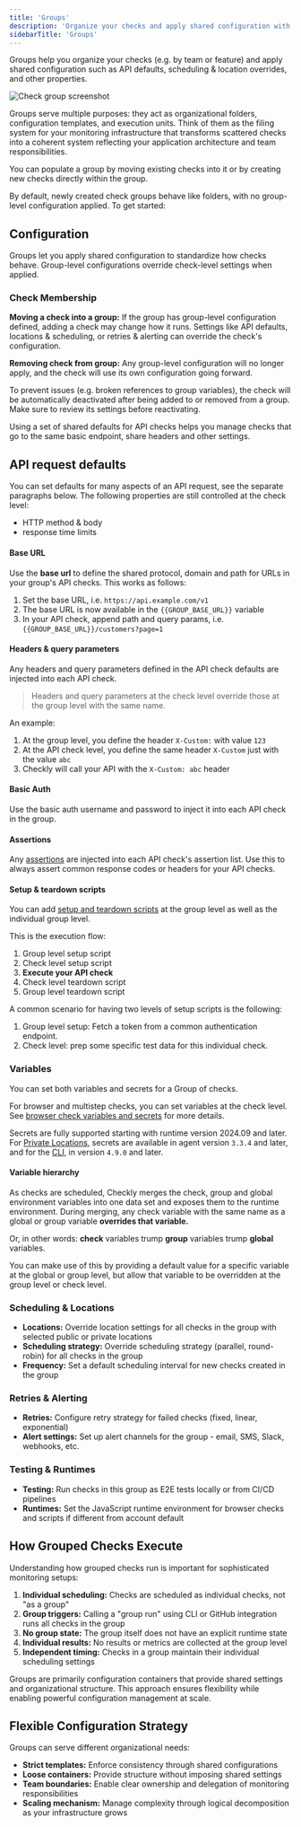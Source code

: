 ```yaml
---
title: 'Groups'
description: 'Organize your checks and apply shared configuration with Groups'
sidebarTitle: 'Groups'
---
```


Groups help you organize your checks (e.g. by team or feature) and apply shared configuration such as API defaults, scheduling & location overrides, and other properties.

![Check group screenshot](/images/docs/images/groups/group-in-dashboard.png)

Groups serve multiple purposes: they act as organizational folders, configuration templates, and execution units. Think of them as the filing system for your monitoring infrastructure that transforms scattered checks into a coherent system reflecting your application architecture and team responsibilities.

You can populate a group by moving existing checks into it or by creating new checks directly within the group.

<Note>By default, newly created check groups behave like folders, with no group-level configuration applied. To get started:</Note>

## Configuration

Groups let you apply shared configuration to standardize how checks behave. Group-level configurations override check-level settings when applied.

### Check Membership
**Moving a check into a group:** If the group has group-level configuration defined, adding a check may change how it runs. Settings like API defaults, locations & scheduling, or retries & alerting can override the check's configuration.

**Removing check from group:** Any group-level configuration will no longer apply, and the check will use its own configuration going forward.

<Warning>
To prevent issues (e.g. broken references to group variables), the check will be automatically deactivated after being added to or removed from a group. Make sure to review its settings before reactivating.
</Warning>


Using a set of shared defaults for API checks helps you manage checks that go to the same basic 
endpoint, share headers and other settings. 

## API request defaults

You can set defaults for many aspects of an API request, see the separate paragraphs below. The following properties are
still controlled at the check level:

- HTTP method & body
- response time limits 

#### Base URL

Use the **base url** to define the shared protocol, domain and path for URLs in your group's API checks. This works
as follows:

1. Set the base URL, i.e. `https://api.example.com/v1`
2. The base URL is now available in the `{{GROUP_BASE_URL}}` variable
3. In your API check, append path and query params, i.e. `{{GROUP_BASE_URL}}/customers?page=1` 

#### Headers & query parameters

Any headers and query parameters defined in the API check defaults are injected into each API check.

> Headers and query parameters at the check level override those at the group level with the same name.

An example:

1. At the group level, you define the header `X-Custom:` with value `123`
2. At the API check level, you define the same header `X-Custom` just with the value `abc`
3. Checkly will call your API with the `X-Custom: abc` header 

#### Basic Auth

Use the basic auth username and password to inject it into each API check in the group.

#### Assertions

Any [assertions](/api-checks/assertions/) are injected into each API check's assertion list. Use this to always 
assert common response codes or headers for your API checks.

#### Setup & teardown scripts

You can add [setup and teardown scripts](/api-checks/setup-teardown-scripts/) at the group level as well as the 
individual group level. 

This is the execution flow:

1. Group level setup script
2. Check level setup script
3. **Execute your API check**
4. Check level teardown script
5. Group level teardown script

A common scenario for having two levels of setup scripts is the following:

1. Group level setup: Fetch a token from a common authentication endpoint.
2. Check level: prep some specific test data for this individual check.


 


### Variables
You can set both variables and secrets for a Group of checks.

For browser and multistep checks, you can set variables at the check level. See [browser check variables and secrets](/platform/variables) for more details.

<Note>Secrets are fully supported starting with runtime version 2024.09 and later. For [Private Locations](/private-locations/), secrets are available in agent version `3.3.4` and later, and for the [CLI](/cli/), in version `4.9.0` and later.</Note>

#### Variable hierarchy

As checks are scheduled, Checkly merges the check, group and global environment variables into one data set and exposes them
to the runtime environment. During merging, any check variable with the same name as a global or group variable **overrides that variable.**  

Or, in other words: **check** variables trump **group** variables trump **global** variables.  

You can make use of this by providing a default value for a specific variable at the global or group level, but allow 
that variable to be overridden at the group level or check level.

### Scheduling & Locations
- **Locations:** Override location settings for all checks in the group with selected public or private locations
- **Scheduling strategy:** Override scheduling strategy (parallel, round-robin) for all checks in the group  
- **Frequency:** Set a default scheduling interval for new checks created in the group

### Retries & Alerting
- **Retries:** Configure retry strategy for failed checks (fixed, linear, exponential)
- **Alert settings:** Set up alert channels for the group - email, SMS, Slack, webhooks, etc.


### Testing & Runtimes
- **Testing:** Run checks in this group as E2E tests locally or from CI/CD pipelines
- **Runtimes:** Set the JavaScript runtime environment for browser checks and scripts if different from account default





## How Grouped Checks Execute

Understanding how grouped checks run is important for sophisticated monitoring setups:

1. **Individual scheduling:** Checks are scheduled as individual checks, not "as a group"
2. **Group triggers:** Calling a "group run" using CLI or GitHub integration runs all checks in the group
3. **No group state:** The group itself does not have an explicit runtime state
4. **Individual results:** No results or metrics are collected at the group level
5. **Independent timing:** Checks in a group maintain their individual scheduling settings

Groups are primarily configuration containers that provide shared settings and organizational structure. This approach ensures flexibility while enabling powerful configuration management at scale.

## Flexible Configuration Strategy

Groups can serve different organizational needs:

- **Strict templates:** Enforce consistency through shared configurations
- **Loose containers:** Provide structure without imposing shared settings
- **Team boundaries:** Enable clear ownership and delegation of monitoring responsibilities
- **Scaling mechanism:** Manage complexity through logical decomposition as your infrastructure grows